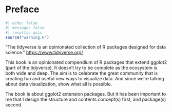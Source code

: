 # Preface {.unnumbered}

```r
#| echo: false
#| message: false
#| results: asis
source("warning.R")
```

"The tidyverse is an opinionated collection of R packages designed for data science." <https://www.tidyverse.org/>

This book is an opinionated compendium of R packages that extend ggplot2 (part of the tidyverse). It doesn’t try to be complete as the ecosystem is both wide and deep. The aim is to celebrate the great community that is creating fun and useful new ways to visualize data. And since we’re talking about data visualization, show what all is possible.

The book is about ggplot2 extension packages. But it has been important to me that I design the structure and contents concept(s) first, and package(s) second.
